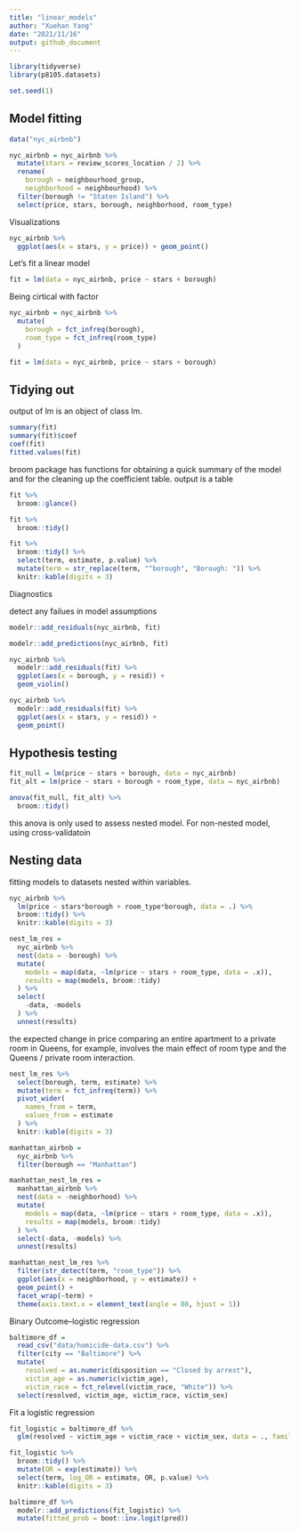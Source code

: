```yaml
---
title: "linear_models"
author: "Xuehan Yang"
date: "2021/11/16"
output: github_document
---
```


```r
library(tidyverse)
library(p8105.datasets)

set.seed(1)
```

## Model fitting

```r
data("nyc_airbnb")

nyc_airbnb = nyc_airbnb %>% 
  mutate(stars = review_scores_location / 2) %>% 
  rename(
    borough = neighbourhood_group,
    neighborhood = neighbourhood) %>% 
  filter(borough != "Staten Island") %>% 
  select(price, stars, borough, neighborhood, room_type)
```

Visualizations

```r
nyc_airbnb %>% 
  ggplot(aes(x = stars, y = price)) + geom_point()
```

Let's fit a linear model

```r
fit = lm(data = nyc_airbnb, price ~ stars + borough)
```

Being cirtical with factor
```r
nyc_airbnb = nyc_airbnb %>% 
  mutate(
    borough = fct_infreq(borough),
    room_type = fct_infreq(room_type)
  )

fit = lm(data = nyc_airbnb, price ~ stars + borough)
```

## Tidying out

output of lm is an object of class lm.

```r
summary(fit)
summary(fit)$coef
coef(fit)
fitted.values(fit)
```

broom package has functions for obtaining a quick summary of the model and for the cleaning up the coefficient table.
output is a table
```r
fit %>% 
  broom::glance()
```

```r
fit %>% 
  broom::tidy()
```

```r
fit %>% 
  broom::tidy() %>% 
  select(term, estimate, p.value) %>% 
  mutate(term = str_replace(term, "^borough", "Borough: ")) %>% 
  knitr::kable(digits = 3)
```

Diagnostics

detect any failues in model assumptions

```r
modelr::add_residuals(nyc_airbnb, fit)
```

```r
modelr::add_predictions(nyc_airbnb, fit)
```

```r
nyc_airbnb %>% 
  modelr::add_residuals(fit) %>% 
  ggplot(aes(x = borough, y = resid)) +
  geom_violin()
```

```r
nyc_airbnb %>% 
  modelr::add_residuals(fit) %>% 
  ggplot(aes(x = stars, y = resid)) +
  geom_point()
```

## Hypothesis testing

```r
fit_null = lm(price ~ stars + borough, data = nyc_airbnb)
fit_alt = lm(price ~ stars + borough + room_type, data = nyc_airbnb)
```

```r
anova(fit_null, fit_alt) %>% 
  broom::tidy()
```

this anova is only used to assess nested model. For non-nested model, using cross-validatoin

## Nesting data

fitting models to datasets nested within variables.

```r
nyc_airbnb %>% 
  lm(price ~ stars*borough + room_type*borough, data = .) %>% 
  broom::tidy() %>% 
  knitr::kable(digits = 3)
```

```r
nest_lm_res = 
  nyc_airbnb %>% 
  nest(data = -borough) %>% 
  mutate(
    models = map(data, ~lm(price ~ stars + room_type, data = .x)),
    results = map(models, broom::tidy)
  ) %>% 
  select(
    -data, -models
  ) %>% 
  unnest(results)
```

the expected change in price comparing an entire apartment to a private room in Queens, for example, involves the main effect of room type and the Queens / private room interaction.

```r
nest_lm_res %>% 
  select(borough, term, estimate) %>% 
  mutate(term = fct_infreq(term)) %>% 
  pivot_wider(
    names_from = term,
    values_from = estimate
  ) %>% 
  knitr::kable(digits = 3)
```

```r
manhattan_airbnb = 
  nyc_airbnb %>% 
  filter(borough == "Manhattan")

manhattan_nest_lm_res = 
  manhattan_airbnb %>% 
  nest(data = -neighborhood) %>%
  mutate(
    models = map(data, ~lm(price ~ stars + room_type, data = .x)),
    results = map(models, broom::tidy)
  ) %>% 
  select(-data, -models) %>% 
  unnest(results)
```

```r
manhattan_nest_lm_res %>%
  filter(str_detect(term, "room_type")) %>% 
  ggplot(aes(x = neighborhood, y = estimate)) +
  geom_point() +
  facet_wrap(~term) +
  theme(axis.text.x = element_text(angle = 80, hjust = 1))
```

Binary Outcome--logistic regression

```r
baltimore_df = 
  read_csv("data/homicide-data.csv") %>% 
  filter(city == "Baltimore") %>% 
  mutate(
    resolved = as.numeric(disposition == "Closed by arrest"),
    victim_age = as.numeric(victim_age),
    victim_race = fct_relevel(victim_race, "White")) %>% 
  select(resolved, victim_age, victim_race, victim_sex)
```

Fit a logistic regression

```r
fit_logistic = baltimore_df %>% 
  glm(resolved ~ victim_age + victim_race + victim_sex, data = ., family = binomial())
```

```r
fit_logistic %>% 
  broom::tidy() %>% 
  mutate(OR = exp(estimate)) %>% 
  select(term, log_OR = estimate, OR, p.value) %>% 
  knitr::kable(digits = 3)
```

```r
baltimore_df %>% 
  modelr::add_predictions(fit_logistic) %>% 
  mutate(fitted_prob = boot::inv.logit(pred))
```

